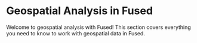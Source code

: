 # Geospatial Analysis in Fused

Welcome to geospatial analysis with Fused! This section covers everything you need to know to work with geospatial data in Fused.


<DocCardList className="DocCardList--no-description"/> 